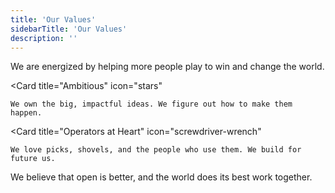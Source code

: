```yaml
---
title: 'Our Values'
sidebarTitle: 'Our Values'
description: ''
---
```

<CardGroup cols={2}>
  <Card
    title="Bigger Tent"
    icon="stars"
  >
    We are energized by helping more people play to win and change the world.
  </Card>

  <Card
    title="Ambitious"
    icon="stars"
  >
    We own the big, impactful ideas. We figure out how to make them happen.
  </Card>
  
 <Card
    title="Operators at Heart"
    icon="screwdriver-wrench"
  >
    We love picks, shovels, and the people who use them. We build for future us. 
  </Card>
   <Card
    title="Community Minded"
    icon="key"
  >
    We believe that open is better, and the world does its best work together.
  </Card>
</CardGroup>
